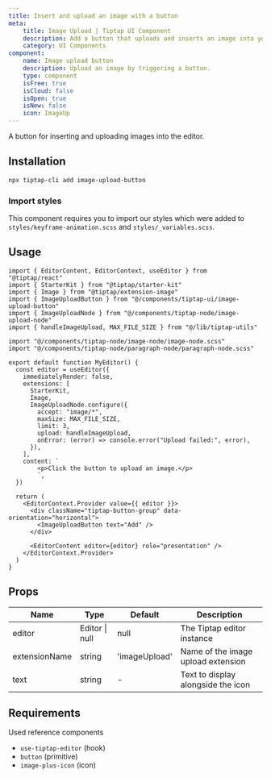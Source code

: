 ```yaml
---
title: Insert and upload an image with a button
meta:
    title: Image Upload | Tiptap UI Component
    description: Add a button that uploads and inserts an image into your Tiptap editor. More in the documentation!
    category: UI Components
component:
    name: Image upload button
    description: Upload an image by triggering a button.
    type: component
    isFree: true
    isCloud: false
    isOpen: true
    isNew: false
    icon: ImageUp
---
```


A button for inserting and uploading images into the editor.

<CodeDemo isScrollable src="https://template.tiptap.dev/preview/tiptap-ui/image-upload-button" />

## Installation

```bash
npx tiptap-cli add image-upload-button
```

### Import styles
This component requires you to import our styles which were added to `styles/keyframe-animation.scss` and `styles/_variables.scss`.

## Usage

```tsx
import { EditorContent, EditorContext, useEditor } from "@tiptap/react"
import { StarterKit } from "@tiptap/starter-kit"
import { Image } from "@tiptap/extension-image"
import { ImageUploadButton } from "@/components/tiptap-ui/image-upload-button"
import { ImageUploadNode } from "@/components/tiptap-node/image-upload-node"
import { handleImageUpload, MAX_FILE_SIZE } from "@/lib/tiptap-utils"

import "@/components/tiptap-node/image-node/image-node.scss"
import "@/components/tiptap-node/paragraph-node/paragraph-node.scss"

export default function MyEditor() {
  const editor = useEditor({
    immediatelyRender: false,
    extensions: [
      StarterKit,
      Image,
      ImageUploadNode.configure({
        accept: "image/*",
        maxSize: MAX_FILE_SIZE,
        limit: 3,
        upload: handleImageUpload,
        onError: (error) => console.error("Upload failed:", error),
      }),
    ],
    content: `
        <p>Click the button to upload an image.</p>
        `,
  })

  return (
    <EditorContext.Provider value={{ editor }}>
      <div className="tiptap-button-group" data-orientation="horizontal">
        <ImageUploadButton text="Add" />
      </div>

      <EditorContent editor={editor} role="presentation" />
    </EditorContext.Provider>
  )
}
```

## Props

| Name          | Type           | Default       | Description                        |
| ------------- | -------------- | ------------- | ---------------------------------- |
| editor        | Editor \| null | null          | The Tiptap editor instance         |
| extensionName | string         | 'imageUpload' | Name of the image upload extension |
| text          | string         | -             | Text to display alongside the icon |

## Requirements

Used reference components

- `use-tiptap-editor` (hook)
- `button` (primitive)
- `image-plus-icon` (icon)
